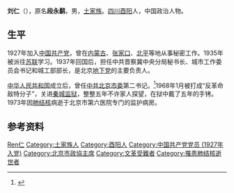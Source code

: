 {{about|中共的劉仁|天順八年甲申科合州进士|劉仁 (天順進士)|}}

'''刘仁'''（{{bd|1909年| |1973年|catIdx=L劉}}），原名'''段永鹬'''，男，[[土家族|土家族]]。[[四川|四川]][[酉阳|酉阳]]人，中国政治人物。

== 生平 ==
1927年加入[[中国共产党|中国共产党]]，曾在[[内蒙古|内蒙古]]、[[张家口|张家口]]、[[北平|北平]]等地从事秘密工作。1935年被派往[[苏联|苏联]]学习。1937年回国后，担任中共晋察冀中央分局秘书长、城市工作委员会书记和城工部部长，是北京[[地下党|地下党]]的主要负责人。

[[中华人民共和国|中华人民共和国]]成立后，曾任[[中共北京市委|中共北京市委]]第二书记。<ref>{{Cite book|title=中华人民共和国职官志|author=何虎生, 李耀东, 向常福主编|publisher=中国社会出版社|year=2003|isbn=9787800883934|location=北京|pages=}}</ref>1968年1月被打成“反革命敌特分子”，关进[[秦城监狱|秦城监狱]]，整整五年不许家人探望，在狱中戴了五年的手铐。1973年因[[肺结核|肺结核]]病逝于北京市第六医院专门的监护病房。

== 参考资料 ==
{{reflist}}

{{中华人民共和国北京市地方领导人|nocat}}

{{Authority control}}
{{DEFAULTSORT:Liu}}
[[Category:刘姓|Ren仁]]
[[Category:土家族人|Category:土家族人]]
[[Category:酉阳人|Category:酉阳人]]
[[Category:中国共产党党员_(1927年入党)|Category:中国共产党党员 (1927年入党)]]
[[Category:北京市政協主席|Category:北京市政協主席]]
[[Category:文革受難者|Category:文革受難者]]
[[Category:罹患肺结核逝世者|Category:罹患肺结核逝世者]]